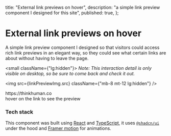 
  title: "External link previews on hover",
  description: "a simple link preview component I designed for this site",
  published: true,
};

# External link previews on hover

A simple link preview component I designed so that visitors could access rich link previews in an elegant way, so they could see what certain links are about without having to leave the page.

<small className={"lg:hidden"}>
  _Note: This interaction detail is only visible on desktop, so be sure to come
  back and check it out._
</small>

<img src={linkPreviewImg.src} className={"mb-8 mt-12 lg:hidden"} />

<div className={"hidden lg:block"}>
  <Experiment>
    <ExperimentContainer>
      <div className="text-white">
        <ExternalLinkWithPreview href="https://thinkhuman.co/" align={"center"}>
          https://thinkhuman.co
        </ExternalLinkWithPreview>
      </div>
      <div className={"opacity-50"}>hover on the link to see the preview</div>
    </ExperimentContainer>
  </Experiment>
</div>

### Tech stack

This component was built using [React](https://reactjs.org/) and [TypeScript](https://www.typescriptlang.org/), it uses [`@shadcn/ui`](https://ui.shadcn.com/) under the hood
and [Framer motion](https://www.framer.com/motion/) for animations.
